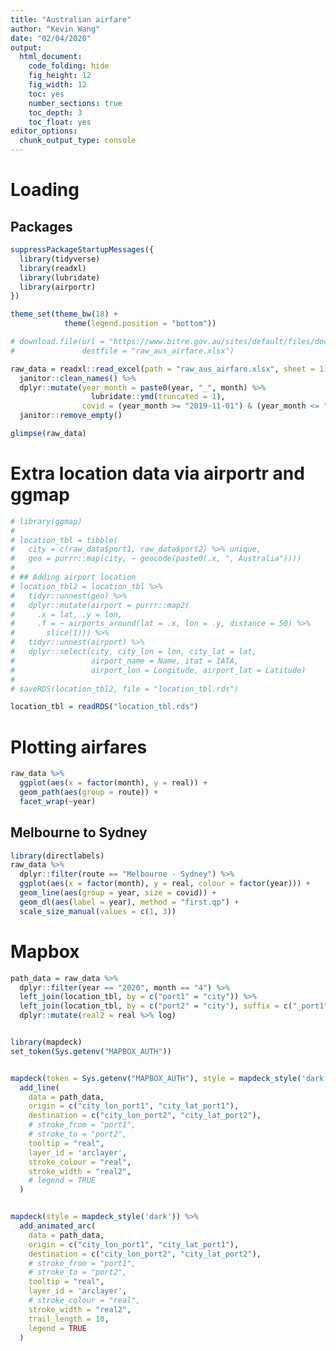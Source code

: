 ```yaml
---
title: "Australian airfare"
author: "Kevin Wang"
date: "02/04/2020"
output:
  html_document:
    code_folding: hide
    fig_height: 12
    fig_width: 12
    toc: yes
    number_sections: true
    toc_depth: 3
    toc_float: yes
editor_options: 
  chunk_output_type: console
---
```



# Loading

## Packages
```r
suppressPackageStartupMessages({
  library(tidyverse)
  library(readxl)
  library(lubridate)
  library(airportr)
})

theme_set(theme_bw(18) +
            theme(legend.position = "bottom"))
```



<!-- ## data -->
<!-- ```{r} -->
<!-- # download.file(url = "https://www.bitre.gov.au/sites/default/files/documents/air_fares_0320.xls", -->
<!-- #               destfile = "raw_aus_airfare.xls") -->

<!-- raw_data = readxl::read_xls(path = "raw_aus_airfare.xls", sheet = 1, skip = 2, na = "n.a.") %>%  -->
<!--   janitor::clean_names() %>%  -->
<!--   dplyr::mutate(survey_month = survey_month %>% as.numeric %>% janitor::excel_numeric_to_date(), -->
<!--                 year = lubridate::year(survey_month), -->
<!--                 month = lubridate::month(survey_month)) %>%  -->
<!--   janitor::remove_empty() -->

<!-- glimpse(raw_data) -->
<!-- ``` -->


<!-- # Plotting airfares -->
<!-- ```{r} -->
<!-- raw_data %>%  -->
<!--   ggplot(aes(x = factor(month), y = real_full_economy)) + -->
<!--   geom_path(aes(group = year, colour = factor(year))) -->
<!-- ``` -->



```r
# download.file(url = "https://www.bitre.gov.au/sites/default/files/documents/faresforbi_excel_0320.xlsx",
#               destfile = "raw_aus_airfare.xlsx")

raw_data = readxl::read_excel(path = "raw_aus_airfare.xlsx", sheet = 1) %>%
  janitor::clean_names() %>%
  dplyr::mutate(year_month = paste0(year, "_", month) %>% 
                  lubridate::ymd(truncated = 1),
                covid = (year_month >= "2019-11-01") & (year_month <= "2020-04-01")) %>%
  janitor::remove_empty()

glimpse(raw_data)
```

# Extra location data via airportr and ggmap
```r
# library(ggmap)
# 
# location_tbl = tibble(
#   city = c(raw_data$port1, raw_data$port2) %>% unique,
#   geo = purrr::map(city, ~ geocode(paste0(.x, ", Australia"))))
# 
# ## Adding airport location
# location_tbl2 = location_tbl %>% 
#   tidyr::unnest(geo) %>% 
#   dplyr::mutate(airport = purrr::map2(
#     .x = lat, .y = lon, 
#     .f = ~ airports_around(lat = .x, lon = .y, distance = 50) %>% 
#       slice(1))) %>% 
#   tidyr::unnest(airport) %>% 
#   dplyr::select(city, city_lon = lon, city_lat = lat,
#                 airport_name = Name, itat = IATA,
#                 airport_lon = Longitude, airport_lat = Latitude)
#   
# saveRDS(location_tbl2, file = "location_tbl.rds")
```


```r
location_tbl = readRDS("location_tbl.rds")
```


# Plotting airfares
```r
raw_data %>% 
  ggplot(aes(x = factor(month), y = real)) +
  geom_path(aes(group = route)) +
  facet_wrap(~year)
```


## Melbourne to Sydney
```r
library(directlabels)
raw_data %>% 
  dplyr::filter(route == "Melbourne - Sydney") %>% 
  ggplot(aes(x = factor(month), y = real, colour = factor(year))) +
  geom_line(aes(group = year, size = covid)) +
  geom_dl(aes(label = year), method = "first.qp") +
  scale_size_manual(values = c(1, 3))
```


# Mapbox
```r
path_data = raw_data %>% 
  dplyr::filter(year == "2020", month == "4") %>% 
  left_join(location_tbl, by = c("port1" = "city")) %>% 
  left_join(location_tbl, by = c("port2" = "city"), suffix = c("_port1", "_port2")) %>% 
  dplyr::mutate(real2 = real %>% log)


library(mapdeck)
set_token(Sys.getenv("MAPBOX_AUTH"))


mapdeck(token = Sys.getenv("MAPBOX_AUTH"), style = mapdeck_style('dark')) %>%
  add_line(
    data = path_data, 
    origin = c("city_lon_port1", "city_lat_port1"), 
    destination = c("city_lon_port2", "city_lat_port2"), 
    # stroke_from = "port1", 
    # stroke_to = "port2",
    tooltip = "real",
    layer_id = 'arclayer',
    stroke_colour = "real",
    stroke_width = "real2",
    # legend = TRUE
  )


mapdeck(style = mapdeck_style('dark')) %>%
  add_animated_arc(
    data = path_data, 
    origin = c("city_lon_port1", "city_lat_port1"), 
    destination = c("city_lon_port2", "city_lat_port2"), 
    # stroke_from = "port1", 
    # stroke_to = "port2",
    tooltip = "real",
    layer_id = 'arclayer',
    # stroke_colour = "real",
    stroke_width = "real2",
    trail_length = 10,
    legend = TRUE
  )
```
